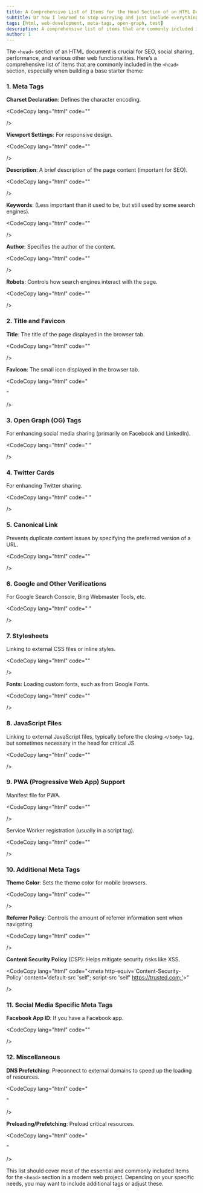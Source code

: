 ```yaml
---
title: A Comprehensive List of Items for the Head Section of an HTML Document
subtitle: Or how I learned to stop worrying and just include everything.
tags: [html, web-development, meta-tags, open-graph, test]
description: A comprehensive list of items that are commonly included in the head section of an HTML document, especially when building a base starter theme.
author: 1
---
```



<Tooltip text="First Post" tooltip="first post" neonify={true} customClass="mt-8 mb-2 ml-2"/>


The `<head>` section of an HTML document is crucial for SEO, social sharing, performance, and various other web functionalities. Here’s a comprehensive list of items that are commonly included in the `<head>` section, especially when building a base starter theme:

### 1. **Meta Tags**

 **Charset Declaration**: Defines the character encoding.

<CodeCopy
  lang="html"
  code="<meta charset='UTF-8'>"

/>

**Viewport Settings**: For responsive design.

<CodeCopy
  lang="html"
  code="<meta name='viewport' content='width=device-width, initial-scale=1.0'>"

/>

**Description**: A brief description of the page content (important for SEO).

<CodeCopy
  lang="html"
  code="<meta name='description' content='Your website description here'>"

/>

**Keywords**: (Less important than it used to be, but still used by some search engines).

<CodeCopy
  lang="html"
  code="<meta name='keywords' content='your,keywords,here'>"

/>

**Author**: Specifies the author of the content.

<CodeCopy
  lang="html"
  code="<meta name='author' content='Your Name or Company'>"

/>

**Robots**: Controls how search engines interact with the page.

<CodeCopy
  lang="html"
  code="<meta name='robots' content='index, follow'>"

/>

### 2. **Title and Favicon**

**Title**: The title of the page displayed in the browser tab.

<CodeCopy
  lang="html"
  code="<title>Your Website Title</title>"

/>

**Favicon**: The small icon displayed in the browser tab.

<CodeCopy
  lang="html"
  code="<link rel='icon' href='/path/to/favicon.ico'>
<link rel='apple-touch-icon' sizes='180x180' href='/path/to/apple-touch-icon.png'>
<link rel='icon' type='image/png' sizes='32x32' href='/path/to/favicon-32x32.png'>
<link rel='icon' type='image/png' sizes='16x16' href='/path/to/favicon-16x16.png'>"

/>

### 3. **Open Graph (OG) Tags**

For enhancing social media sharing (primarily on Facebook and LinkedIn).

<CodeCopy
  lang="html"
  code="<meta property='og:title' content='Your Page Title'>
<meta property='og:description' content='Your page description for social sharing'>
<meta property='og:image' content='/path/to/social-image.jpg'>
<meta property='og:url' content='https://yourwebsite.com/your-page-url'>
<meta property='og:type' content='website'>"

/>

### 4. **Twitter Cards**

For enhancing Twitter sharing.

<CodeCopy
  lang="html"
  code="<meta name='twitter:card' content='summary_large_image'>
<meta name='twitter:title' content='Your Page Title'>
<meta name='twitter:description' content='Your page description for Twitter sharing'>
<meta name='twitter:image' content='/path/to/social-image.jpg'>
<meta name='twitter:site' content='@yourtwitterhandle'>"

/>

### 5. **Canonical Link**

Prevents duplicate content issues by specifying the preferred version of a URL.

<CodeCopy
  lang="html"
  code="<link rel='canonical' href='https://yourwebsite.com/your-page-url'>"

/>

### 6. **Google and Other Verifications**

For Google Search Console, Bing Webmaster Tools, etc.

<CodeCopy
  lang="html"
  code="<meta name='google-site-verification' content='your-google-verification-code'>
<meta name='msvalidate.01' content='your-bing-verification-code'>"

/>

### 7. **Stylesheets**

Linking to external CSS files or inline styles.

<CodeCopy
  lang="html"
  code="<link rel='stylesheet' href='/path/to/styles.css'>"

/>

**Fonts**: Loading custom fonts, such as from Google Fonts.

<CodeCopy
  lang="html"
  code="<link href='https://fonts.googleapis.com/css2?family=Roboto:wght@400;700&display=swap' rel='stylesheet'>"

/>

### 8. **JavaScript Files**

Linking to external JavaScript files, typically before the closing `</body>` tag, but sometimes necessary in the head for critical JS.

<CodeCopy
  lang="html"
  code="<script src='/path/to/script.js' defer></script>"

/>

### 9. **PWA (Progressive Web App) Support**

Manifest file for PWA.

<CodeCopy
  lang="html"
  code="<link rel='manifest' href='/manifest.json'>"

/>

Service Worker registration (usually in a script tag).

<CodeCopy
  lang="html"
  code="<script>
if ('serviceWorker' in navigator) {
  navigator.serviceWorker.register('/service-worker.js');
}
</script>"

/>

### 10. **Additional Meta Tags**

**Theme Color**: Sets the theme color for mobile browsers.

<CodeCopy
  lang="html"
  code="<meta name='theme-color' content='#ffffff'>"

/>

**Referrer Policy**: Controls the amount of referrer information sent when navigating.

<CodeCopy
  lang="html"
  code="<meta name='referrer' content='no-referrer-when-downgrade'>"

/>

**Content Security Policy** (CSP): Helps mitigate security risks like XSS.

<CodeCopy
  lang="html"
  code="<meta http-equiv='Content-Security-Policy' content='default-src 'self'; script-src 'self' <https://trusted.com;'>>"

/>

### 11. **Social Media Specific Meta Tags**

**Facebook App ID**: If you have a Facebook app.

<CodeCopy
  lang="html"
  code="<meta property='fb:app_id' content='your-app-id'>"

/>

### 12. **Miscellaneous**

**DNS Prefetching**: Preconnect to external domains to speed up the loading of resources.

<CodeCopy
  lang="html"
  code="<link rel='dns-prefetch' href='//example.com'>
<link rel='preconnect' href='//example.com' crossorigin>"

/>

**Preloading/Prefetching**: Preload critical resources.

<CodeCopy
  lang="html"
  code="<link rel='preload' href='/path/to/critical-resource.js' as='script'>
<link rel='prefetch' href='/path/to/resource.js'>"

/>

This list should cover most of the essential and commonly included items for the `<head>` section in a modern web project. Depending on your specific needs, you may want to include additional tags or adjust these.
